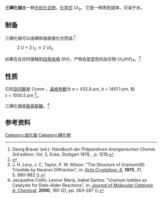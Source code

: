 {{Chembox
| ImageFile = Unit_cell_of_PuBr3.png
| ImageSize = 250px
|Section1={{Chembox Identifiers
| CASNo = 13775-18-3
| SMILES = I[U](I)I
  }}
|Section2={{Chembox Properties
| Formula = UI<sub>3</sub>
| MolarMass = 618.74232 g/mol
| Appearance = 黑色固体
| Density = 6.78 g/cm<sup>3</sup><ref name=Structure/>
| MeltingPt = {{convert|766|C|K}}<ref name="HOWI_1969">Arnold F. Holleman, Nils Wiberg: ''Lehrbuch der Anorganischen Chemie'', 102. Auflage, de Gruyter, Berlin 2007, {{ISBN|978-3-11-017770-1}}, S. 1969.</ref>
  }}
}}

'''三碘化铀'''是一种[[无机化合物|无机化合物]]，[[化学式|化学式]] UI<sub>3</sub>。 它是一种黑色固体，可溶于水。

==制备==
三碘化铀可以由碘和铀直接化合而成:<ref name="brauer">Georg Brauer (ed.): ''Handbuch der Präparativen Anorganischen Chemie''. 3rd edition. Vol. 2, Enke, Stuttgart 1978, {{ISBN|3-432-87813-3}}, p. 1218.</ref>

:2 U + 3 I<sub>2</sub> → 2 UI<sub>3</sub>

如果在反应时接触到[[四氢呋喃|四氢呋喃]] (thf)，产物会是蓝色的加合物 UI<sub>3</sub>(thf)<sub>4</sub>。<ref>{{cite journal|title=Lewis Base Adducts of Uranium Triiodide and Tris[Bis(Trimethylsilyl)Amido]Uranium|journal=Inorg. Synth.|volume=31|authors=
David L. Clark, Alfred P. Sattelberger|pages=307–315|year=1997|doi=10.1002/9780470132623.ch55}}</ref>

==性质==
它的[[空间群|空间群]]是 ''C''cm''m'' ，[[晶格参数|晶格参数]]为 ''a'' = 432.8 pm, ''b'' = 1401.1 pm, 和 ''c'' = 1000.5 pm <ref name="Structure">J. H. Levy, J. C. Taylor, P. W. Wilson: "The Structure of Uranium(III) Triiodide by Neutron Diffraction", in: ''[[Acta_Crystallogr._B|Acta Crystallogr. B]]'', '''1975''', ''31'', S. 880–882 ({{DOI|10.1107/S0567740875003986}}).</ref>。

三碘化铀是[[路易斯酸|路易斯酸]]。<ref>Jacqueline Collin, Leonor Maria, Isabel Santos: "Uranium Iodides as Catalysts for Diels–Alder Reactions", in: ''[[Journal_of_Molecular_Catalysis_A:_Chemical|Journal of Molecular Catalysis A: Chemical]]'', '''2000''', ''160'' (2), pp. 263–267 ({{DOI|10.1016/S1381-1169(00)00257-0}}).</ref>

==参考资料==
{{reflist}}

{{铀化合物}}
{{碘化物}}

[[Category:卤化铀|Category:卤化铀]]
[[Category:碘化物|Category:碘化物]]